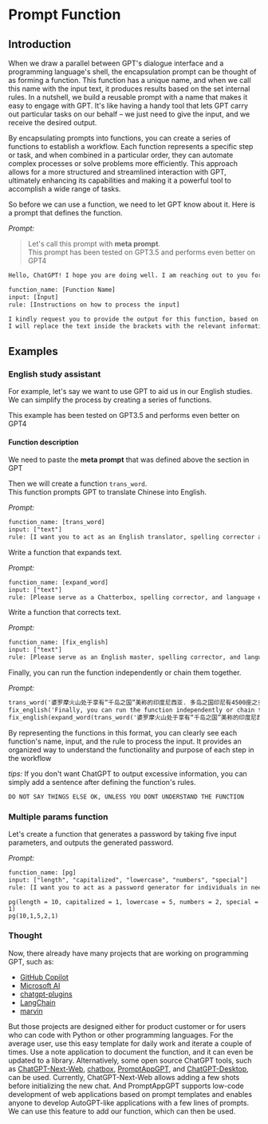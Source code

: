 # Prompt Function

## Introduction
When we draw a parallel between GPT's dialogue interface and a programming language's shell, the encapsulation prompt can be thought of as forming a function. This function has a unique name, and when we call this name with the input text, it produces results based on the set internal rules. In a nutshell, we build a reusable prompt with a name that makes it easy to engage with GPT. It's like having a handy tool that lets GPT carry out particular tasks on our behalf – we just need to give the input, and we receive the desired output.

By encapsulating prompts into functions, you can create a series of functions to establish a workflow. Each function represents a specific step or task, and when combined in a particular order, they can automate complex processes or solve problems more efficiently. This approach allows for a more structured and streamlined interaction with GPT, ultimately enhancing its capabilities and making it a powerful tool to accomplish a wide range of tasks.

So before we can use a function, we need to let GPT know about it. Here is a prompt that defines the function.

*Prompt:*
> Let's call this prompt with **meta prompt**.  
This prompt has been tested on GPT3.5 and performs even better on GPT4

```txt filename="prompt.txt" copy
Hello, ChatGPT! I hope you are doing well. I am reaching out to you for assistance with a specific function. I understand that you have the capability to process information and perform various tasks based on the instructions provided. In order to help you understand my request more easily, I will be using a template to describe the function, input, and instructions on what to do with the input. Please find the details below:

function_name: [Function Name]
input: [Input]
rule: [Instructions on how to process the input]

I kindly request you to provide the output for this function, based on the details I have provided. Your assistance is greatly appreciated. Thank you!
I will replace the text inside the brackets with the relevant information for the function I want you to perform. This detailed introduction should help you understand my request more efficiently and provide the desired output. The format is function_name(input) If you understand, just answer one word with ok.

```


## Examples 

### English study assistant
For example, let's say we want to use GPT to aid us in our English studies. We can simplify the process by creating a series of functions.

This example has been tested on GPT3.5 and performs even better on GPT4

#### Function description

We need to paste the **meta prompt** that was defined above the section in GPT

Then we will create a function `trans_word`.  
This function prompts GPT to translate Chinese into English.

*Prompt:*
```txt filename="prompt.txt" copy
function_name: [trans_word]
input: ["text"]
rule: [I want you to act as an English translator, spelling corrector and improver. I will provide you with input forms including "text" in any language and you will detect the language, translate it and answer in the corrected of my text, in English.]
```


Write a function that expands text.

*Prompt:*
```txt filename="prompt.txt" copy
function_name: [expand_word]
input: ["text"]
rule: [Please serve as a Chatterbox, spelling corrector, and language enhancer. I will provide you with input forms including "text" in any language, and output the original language.I want you to Keep the meaning same, but make them more literary.]
```

Write a function that corrects text.

*Prompt:*
```txt filename="prompt.txt" copy
function_name: [fix_english]
input: ["text"]
rule: [Please serve as an English master, spelling corrector, and language enhancer. I will provide you with input forms including "text", I want you to improve the text's vocabulary and sentences with more natural and elegent. Keep the meaning same.]
```
Finally, you can run the function independently or chain them together.

*Prompt:*
```txt filename="prompt.txt" copy
trans_word('婆罗摩火山处于享有“千岛之国”美称的印度尼西亚. 多岛之国印尼有4500座之多的火山, 世界著名的十大活火山有三座在这里.')
fix_english('Finally, you can run the function independently or chain them together.')
fix_english(expand_word(trans_word('婆罗摩火山处于享有“千岛之国”美称的印度尼西亚. 多岛之国印尼有4500座之多的火山, 世界著名的十大活火山有三座在这里.')))
```
By representing the functions in this format, you can clearly see each function's name, input, and the rule to process the input. It provides an organized way to understand the functionality and purpose of each step in the workflow

_tips:_
If you don't want ChatGPT to output excessive information, you can simply add a sentence after defining the function's rules.
```
DO NOT SAY THINGS ELSE OK, UNLESS YOU DONT UNDERSTAND THE FUNCTION
```

### Multiple params function
Let's create a function that generates a password by taking five input parameters, and outputs the generated password.

*Prompt:*
```txt filename="prompt.txt" copy
function_name: [pg]
input: ["length", "capitalized", "lowercase", "numbers", "special"]
rule: [I want you to act as a password generator for individuals in need of a secure password. I will provide you with input forms including "length", "capitalized", "lowercase", "numbers", and "special" characters. Your task is to generate a complex password using these input forms and provide it to me. Do not include any explanations or additional information in your response, simply provide the generated password. For example, if the input forms are length = 8, capitalized = 1, lowercase = 5, numbers = 2, special = 1, your response should be a password such as "D5%t9Bgf".]
```
```
pg(length = 10, capitalized = 1, lowercase = 5, numbers = 2, special = 1)
pg(10,1,5,2,1)
```

### Thought
Now, there already have many projects that are working on programming GPT, such as:
- [GitHub Copilot](https://github.com/features/copilot)
- [Microsoft AI](https://www.microsoft.com/en-us/ai)
- [chatgpt-plugins](https://openai.com/blog/chatgpt-plugins)
- [LangChain](https://github.com/hwchase17/langchain)
- [marvin](https://github.com/PrefectHQ/marvin)

But those projects are designed either for product customer or for users who can code with Python or other programming languages. 
For the average user, use this easy template for daily work and iterate a couple of times. Use a note application to document the function, and it can even be updated to a library. 
Alternatively, some open source ChatGPT tools, such as [ChatGPT-Next-Web](https://github.com/Yidadaa/ChatGPT-Next-Web), [chatbox](https://github.com/Bin-Huang/chatbox), [PromptAppGPT](https://github.com/mleoking/PromptAppGPT), and [ChatGPT-Desktop](https://github.com/lencx/ChatGPT), can be used. Currently, ChatGPT-Next-Web allows adding a few shots before initializing the new chat. And PromptAppGPT supports low-code development of web applications based on prompt templates and enables anyone to develop AutoGPT-like applications with a few lines of prompts.
We can use this feature to add our function, which can then be used.